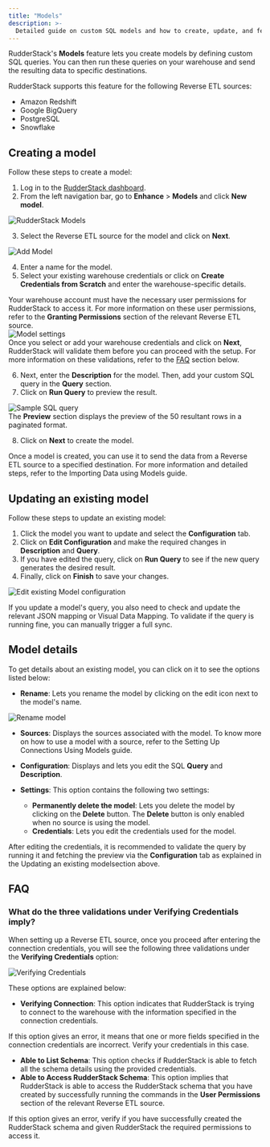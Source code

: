 ```yaml
---
title: "Models"
description: >-
  Detailed guide on custom SQL models and how to create, update, and fetch their details in the RudderStack dashboard.
---
```


RudderStack's **Models** feature lets you create models by defining custom SQL queries. You can then run these queries on your warehouse and send the resulting data to specific destinations. 

<div class="infoBlock">
RudderStack supports this feature for the following Reverse ETL sources:
<ul>
<li><Link to="/sources/reverse-etl/amazon-redshift/">Amazon Redshift</Link></li> 
<li><Link to="/sources/reverse-etl/google-bigquery/">Google BigQuery</Link></li>
<li><Link to="/sources/reverse-etl/postgresql/">PostgreSQL</Link></li>
<li><Link to="/sources/reverse-etl/snowflake/">Snowflake</Link></li>
</ul>
</div>

## Creating a model

Follow these steps to create a model:

1. Log in to the <a href="https://app.rudderstack.com/">RudderStack dashboard</a>.
2. From the left navigation bar, go to **Enhance** > **Models** and click **New model**.

<img src="../../../assets/warehouse-actions-sources/models-dashboard.png" alt="RudderStack Models"/>

3. Select the Reverse ETL source for the model and click on **Next**.

<img src="../../../assets/warehouse-actions-sources/select-source-model.png" alt="Add Model"/>

4. Enter a name for the model.
5. Select your existing warehouse credentials or click on **Create Credentials from Scratch** and enter the warehouse-specific details.
 
<div class="warningBlock">
Your warehouse account must have the necessary user permissions for RudderStack to access it. For more information on these user permissions, refer to the <strong>Granting Permissions</strong> section of the relevant <Link to="/sources/reverse-etl/">Reverse ETL</Link> source.
</div>

<img src="../../../assets/warehouse-actions-sources/model-settings.png" alt="Model settings" />

<div class="infoBlock">
Once you select or add your warehouse credentials and click on <strong>Next</strong>, RudderStack will validate them before you can proceed with the setup. For more information on these validations, refer to the <a href="#faq">FAQ</a> section below.
</div>

6. Next, enter the **Description** for the model. Then, add your custom SQL query in the **Query** section. 
7. Click on **Run Query** to preview the result.

<img src="../../../assets/warehouse-actions-sources/sample-sql-query.png" alt="Sample SQL query" />

<div class="infoBlock">
The <strong>Preview</strong> section displays the preview of the 50 resultant rows in a paginated format.
</div>

8. Click on **Next** to create the model.

<div class="infoBlock">
Once a model is created, you can use it to send the data from a Reverse ETL source to a specified destination. For more information and detailed steps, refer to the <Link to="/sources/reverse-etl/common-settings/importing-data-using-models/">Importing Data using Models</Link> guide.
</div>

## Updating an existing model

Follow these steps to update an existing model:

1. Click the model you want to update and select the **Configuration** tab.
2. Click on **Edit Configuration** and make the required changes in  **Description** and **Query**.
3. If you have edited the query, click on **Run Query** to see if the new query generates the desired result.
4. Finally, click on **Finish** to save your changes.

<img src="../../../assets/warehouse-actions-sources/edit-model-configuration.png" alt="Edit existing Model configuration" />

<div class="infoBlock">
  
If you update a model's query, you also need to check and update the relevant JSON mapping or <Link to="/sources/reverse-etl/features/visual-data-mapper/">Visual Data Mapping</Link>. To validate if the query is running fine, you can manually trigger a full sync.
</div>

## Model details

To get details about an existing model, you can click on it to see the options listed below:

- **Rename**: Lets you rename the model by clicking on the edit icon next to the model's name.

<img src="../../../assets/warehouse-actions-sources/model-rename.png" alt="Rename model" />

- **Sources**: Displays the sources associated with the model. To know more on how to use a model with a source, refer to the <Link to="/sources/reverse-etl/features/models/">Setting Up Connections Using Models</Link> guide.
- **Configuration**: Displays and lets you edit the SQL **Query** and **Description**.
- **Settings**: This option contains the following two settings:

   - **Permanently delete the model**: Lets you delete the model by clicking on the **Delete** button. The **Delete** button is only enabled when no source is using the model.
   - **Credentials**: Lets you edit the credentials used for the model.

<div class="infoBlock">

After editing the credentials, it is recommended to validate the query by running it and fetching the preview via the <strong>Configuration</strong> tab as explained in the <Link to="/sources/reverse-etl/features/models/#updating-an-existing-model">Updating an existing model</Link>section above.
</div>

## FAQ

### What do the three validations under Verifying Credentials imply?

When setting up a Reverse ETL source, once you proceed after entering the connection credentials, you will see the following three validations under the **Verifying Credentials** option:

<img src="../../../assets/validations.png" alt="Verifying Credentials" />

These options are explained below:

* **Verifying Connection**: This option indicates that RudderStack is trying to connect to the warehouse with the information specified in the connection credentials. 

<div class="warningBlock">

If this option gives an error, it means that one or more fields specified in the connection credentials are incorrect. Verify your credentials in this case.
</div>

* **Able to List Schema**: This option checks if RudderStack is able to fetch all the schema details using the provided credentials. 
* **Able to Access RudderStack Schema**: This option implies that RudderStack is able to access the RudderStack schema that you have created by successfully running the commands in the **User Permissions** section of the relevant <Link to="/sources/reverse-etl">Reverse ETL source</Link>. 

<div class="warningBlock">

If this option gives an error, verify if you have successfully created the RudderStack schema and given RudderStack the required permissions to access it.
</div>



